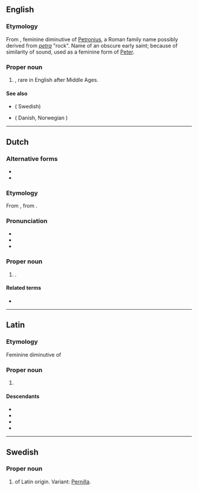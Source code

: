 ==English==

===Etymology===
From {{bor|en|la|Petronella}}, feminine diminutive of [[Petronius]], a Roman family name possibly derived from ''[[petra]]'' "rock". Name of an obscure early saint; because of similarity of sound, used as a feminine form of [[Peter]].

===Proper noun===
{{en-proper noun}}

# {{given name|lang=en|female|from=Latin}}, rare in English after Middle Ages.

====See also====
* {{l|en|Pernilla}} ( Swedish)
* {{l|en|Pernille}} ( Danish, Norwegian )

----

==Dutch==

===Alternative forms===
* {{l|nl|Petronel}}
* {{l|nl|Petronilla}}

===Etymology===
From {{inh|nl|dum}}, from {{der|nl|la|Petronella}}.

===Pronunciation===
* {{IPA|lang=nl|/ˌpeː.troːˈnɛ.laː/}}
* {{hyphenation|lang=nl|Pe|tro|nel|la}}
* {{rhymes|lang=nl|ɛlaː}}

===Proper noun===
{{nl-proper noun|f}}

# {{given name|lang=nl|female|from=Latin}}.

====Related terms====
* {{l|nl|Pieternella}}

----

==Latin==

===Etymology===
Feminine diminutive of {{m|la|Petronius}}

===Proper noun===
{{head|la|proper noun}}

# {{given name|lang=la|female}}

====Descendants====
* {{desc|en|Petronella}}
* {{desc|fr|Pétronille}}
* {{desc|no|Petronille}}
* {{desc|sv|Petronella}}

----

==Swedish==

===Proper noun===
{{sv-proper noun|c}}

# {{given name|female|lang=sv}} of Latin origin. Variant: [[Pernilla]].